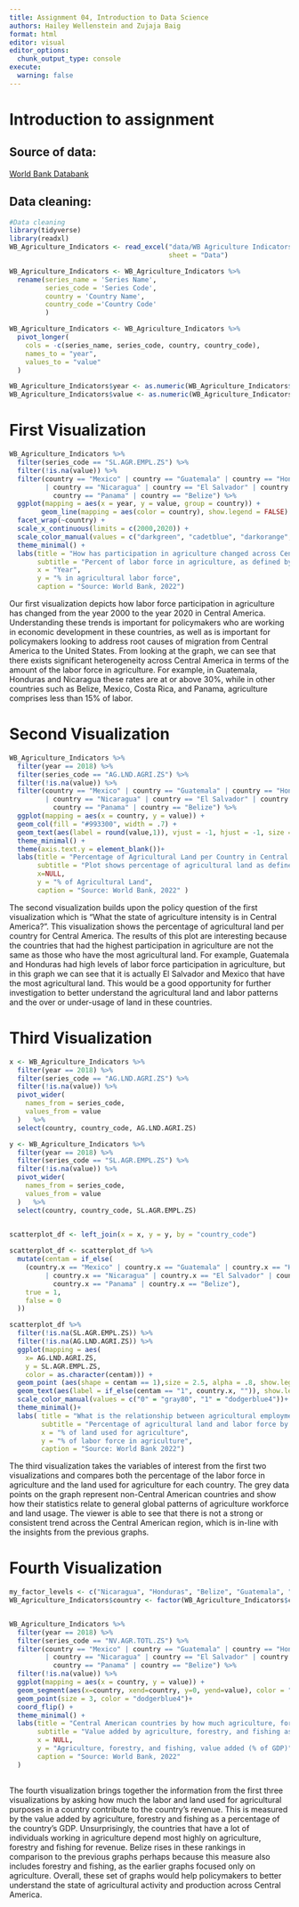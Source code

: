 ```yaml
---
title: Assignment 04, Introduction to Data Science
authors: Hailey Wellenstein and Zujaja Baig
format: html
editor: visual
editor_options: 
  chunk_output_type: console
execute: 
  warning: false
---
```


# Introduction to assignment

## Source of data:

[World Bank Databank](https://databank.worldbank.org/reports.aspx?source=2&Topic=1)

## Data cleaning:

```r
#Data cleaning
library(tidyverse)
library(readxl)
WB_Agriculture_Indicators <- read_excel("data/WB Agriculture Indicators.xlsx", 
                                        sheet = "Data")

WB_Agriculture_Indicators <- WB_Agriculture_Indicators %>%
  rename(series_name = 'Series Name',
         series_code = 'Series Code',
         country = 'Country Name',
         country_code ='Country Code' 
         )

WB_Agriculture_Indicators <- WB_Agriculture_Indicators %>%
  pivot_longer(
    cols = -c(series_name, series_code, country, country_code),
    names_to = "year",
    values_to = "value"
  )

WB_Agriculture_Indicators$year <- as.numeric(WB_Agriculture_Indicators$year)
WB_Agriculture_Indicators$value <- as.numeric(WB_Agriculture_Indicators$value)


```

# First Visualization


```r

WB_Agriculture_Indicators %>%
  filter(series_code == "SL.AGR.EMPL.ZS") %>%
  filter(!is.na(value)) %>%
  filter(country == "Mexico" | country == "Guatemala" | country == "Honduras" 
         | country == "Nicaragua" | country == "El Salvador" | country == "Costa Rica" |
           country == "Panama" | country == "Belize") %>%
  ggplot(mapping = aes(x = year, y = value, group = country)) +
        geom_line(mapping = aes(color = country), show.legend = FALSE) +
  facet_wrap(~country) +
  scale_x_continuous(limits = c(2000,2020)) +
  scale_color_manual(values = c("darkgreen", "cadetblue", "darkorange", "brown4", "darkblue", "darkgoldenrod", "darkorchid4", "gray44"))+
  theme_minimal() +
  labs(title = "How has participation in agriculture changed across Central America?",
       subtitle = "Percent of labor force in agriculture, as defined by the International Labor Organization, from 2000-2020",
       x = "Year",
       y = "% in agricultural labor force",
       caption = "Source: World Bank, 2022")
```
Our first visualization depicts how labor force participation in agriculture has changed from the year 2000 to the year 2020 in Central America. Understanding these trends is important for policymakers who are working in economic development in these countries, as well as is important for policymakers looking to address root causes of migration from Central America to the United States. From looking at the graph, we can see that there exists significant heterogeneity across Central America in terms of the amount of the labor force in agriculture. For example, in Guatemala, Honduras and Nicaragua these rates are at or above 30%, while in other countries such as Belize, Mexico, Costa Rica, and Panama, agriculture comprises less than 15% of labor.


# Second Visualization

```r
WB_Agriculture_Indicators %>%
  filter(year == 2018) %>%
  filter(series_code == "AG.LND.AGRI.ZS") %>%  
  filter(!is.na(value)) %>%
  filter(country == "Mexico" | country == "Guatemala" | country == "Honduras" 
         | country == "Nicaragua" | country == "El Salvador" | country == "Costa Rica" |
           country == "Panama" | country == "Belize") %>%
  ggplot(mapping = aes(x = country, y = value)) +
  geom_col(fill = "#993300", width = .7) +
  geom_text(aes(label = round(value,1)), vjust = -1, hjust = -1, size = 4) +
  theme_minimal() + 
  theme(axis.text.y = element_blank())+
  labs(title = "Percentage of Agricultural Land per Country in Central America",
       subtitle = "Plot shows percentage of agricultural land as defined by the Food and Agriculture\n Organization, for the year 2018.",
       x=NULL,
       y = "% of Agricultural Land",
       caption = "Source: World Bank, 2022" )
```

The second visualization builds upon the policy question of the first visualization which is "What the state of agriculture intensity is in Central America?". This visualization shows the percentage of agricultural land per country for Central America. The results of this plot are interesting because the countries that had the highest participation in agriculture are not the same as those who have the most agricultural land. For example, Guatemala and Honduras had high levels of labor force participation in agriculture, but in this graph we can see that it is actually El Salvador and Mexico that have the most agricultural land. This would be a good opportunity for further investigation to better understand the agricultural land and labor patterns and the over or under-usage of land in these countries.

# Third Visualization 

```r
x <- WB_Agriculture_Indicators %>%
  filter(year == 2018) %>%
  filter(series_code == "AG.LND.AGRI.ZS") %>%
  filter(!is.na(value)) %>%
  pivot_wider(
    names_from = series_code,
    values_from = value
  )   %>%
  select(country, country_code, AG.LND.AGRI.ZS) 

y <- WB_Agriculture_Indicators %>%
  filter(year == 2018) %>%
  filter(series_code == "SL.AGR.EMPL.ZS") %>%
  filter(!is.na(value)) %>%
  pivot_wider(
    names_from = series_code,
    values_from = value
  )   %>%
  select(country, country_code, SL.AGR.EMPL.ZS) 
  

scatterplot_df <- left_join(x = x, y = y, by = "country_code")

scatterplot_df <- scatterplot_df %>% 
  mutate(centam = if_else(
    (country.x == "Mexico" | country.x == "Guatemala" | country.x == "Honduras" 
         | country.x == "Nicaragua" | country.x == "El Salvador" | country.x == "Costa Rica" |
           country.x == "Panama" | country.x == "Belize"),
    true = 1,
    false = 0
  ))

scatterplot_df %>%
  filter(!is.na(SL.AGR.EMPL.ZS)) %>%
  filter(!is.na(AG.LND.AGRI.ZS)) %>%
  ggplot(mapping = aes(
    x= AG.LND.AGRI.ZS, 
    y = SL.AGR.EMPL.ZS,
    color = as.character(centam))) +
  geom_point (aes(shape = centam == 1),size = 2.5, alpha = .8, show.legend = FALSE) +
  geom_text(aes(label = if_else(centam == "1", country.x, "")), show.legend = FALSE, vjust = -1)+
  scale_color_manual(values = c("0" = "gray80", "1" = "dodgerblue4"))+
  theme_minimal()+
  labs( title = "What is the relationship between agricultural employment and land used for agriculture in\n Central America?",
        subtitle = "Percentage of agricultural land and labor force by country for the year 2018. Definitions of labor force as defined \nby the International Labor Organization and definition of agricultural land as defined by the Food and Agriculture \nOrganization.",
        x = "% of land used for agriculture",
        y = "% of labor force in agriculture",
        caption = "Source: World Bank 2022")

```

The third visualization takes the variables of interest from the first two visualizations and compares both the percentage of the labor force in agriculture and the land used for agriculture for each country. The grey data points on the graph represent non-Central American countries and show how their statistics relate to general global patterns of agriculture workforce and land usage. The viewer is able to see that there is not a strong or consistent trend across the Central American region, which is in-line with the insights from the previous graphs. 

# Fourth Visualization

```r

my_factor_levels <- c("Nicaragua", "Honduras", "Belize", "Guatemala", "El Salvador", "Costa Rica", "Mexico", "Panama")
WB_Agriculture_Indicators$country <- factor(WB_Agriculture_Indicators$country, levels = my_factor_levels)


WB_Agriculture_Indicators %>%
  filter(year == 2018) %>%
  filter(series_code == "NV.AGR.TOTL.ZS") %>% 
  filter(country == "Mexico" | country == "Guatemala" | country == "Honduras" 
         | country == "Nicaragua" | country == "El Salvador" | country == "Costa Rica" |
           country == "Panama" | country == "Belize") %>%
  filter(!is.na(value)) %>%
  ggplot(mapping = aes(x = country, y = value)) +
  geom_segment(aes(x=country, xend=country, y=0, yend=value), color = "grey") +
  geom_point(size = 3, color = "dodgerblue4")+
  coord_flip() +
  theme_minimal() +
  labs(title = "Central American countries by how much agriculture, forestry, and fishing contribute \nto GDP.",
       subtitle = "Value added by agriculture, forestry, and fishing as a percent of the country's GDP, for the year 2018.",
       x = NULL,
       y = "Agriculture, forestry, and fishing, value added (% of GDP)",
       caption = "Source: World Bank, 2022"
  )
  
```

The fourth visualization brings together the information from the first three visualizations by asking how much the labor and land used for agricultural purposes in a country contribute to the country's revenue. This is measured by the value added by agriculture, forestry and fishing as a percentage of the country's GDP. Unsurprisingly, the countries that have a lot of individuals working in agriculture depend most highly on agriculture, forestry and fishing for revenue. Belize rises in these rankings in comparison to the previous graphs perhaps because this measure also includes forestry and fishing, as the earlier graphs focused only on agriculture. Overall, these set of graphs would help policymakers to better understand the state of agricultural activity and production across Central America. 




